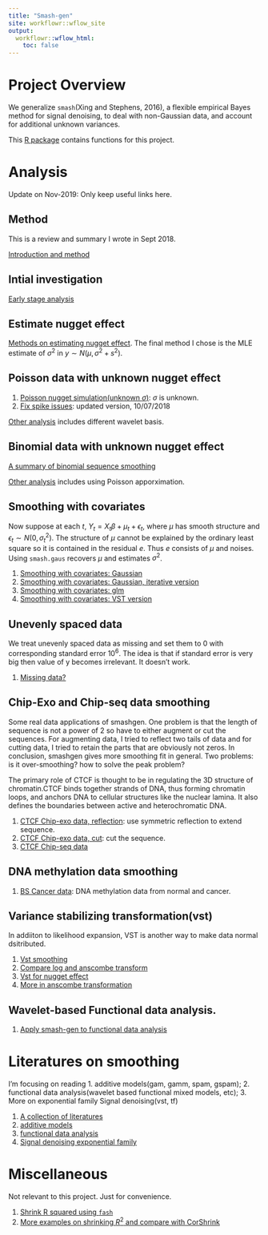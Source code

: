 ```yaml
---
title: "Smash-gen"
site: workflowr::wflow_site
output:
  workflowr::wflow_html:
    toc: false
---
```


# Project Overview

We generalize `smash`(Xing and Stephens, 2016), a flexible empirical Bayes method for signal denoising, to deal with non-Gaussian data, and account for additional unknown variances.

This [R package](https://github.com/DongyueXie/smashrgen) contains functions for this project.

# Analysis

Update on Nov-2019: Only keep useful links here.

## Method

This is a review and summary I wrote in Sept 2018.

[Introduction and method](smoothing.html)

## Intial investigation

[Early stage analysis](initialinvest.html)

## Estimate nugget effect

[Methods on estimating nugget effect](estimatenugget.html). The final method I chose is the MLE estimate of $\sigma^2$ in $y\sim N(\mu,\sigma^2+s^2)$.


## Poisson data with unknown nugget effect

1. [Poisson nugget simulation(unknown $\sigma$)](poiunknown.html): $\sigma$ is unknown.
2. [Fix spike issues](poissonspike.html): updated version, 10/07/2018

[Other analysis](poisson.html) includes different wavelet basis.

## Binomial data with unknown nugget effect

[A summary of binomial sequence smoothing](binomial2.html)

[Other analysis](binomialdata.html) includes using Poisson apporximation.

## Smoothing with covariates

Now suppose at each $t$, $Y_t=X_t\beta+\mu_t+\epsilon_t$, where $\mu$ has smooth structure and $\epsilon_t\sim N(0,\sigma^2_t)$. The structure of $\mu$ cannot be explained by the ordinary least square so it is contained in the residual $e$. Thus $e$ consists of $\mu$ and noises. Using `smash.gaus` recovers $\mu$ and estimates $\sigma^2$. 

1. [Smoothing with covariates: Gaussian](covariate.html)
2. [Smoothing with covariates: Gaussian, iterative version](covariateiter.html)
3. [Smoothing with covariates: glm](glmcovariate.html)
4. [Smoothing with covariates: VST version](covariatevst.html)

## Unevenly spaced data

We treat unevenly spaced data as missing and set them to 0 with corresponding standard error $10^6$. The idea is that if standard error is very big then value of y becomes irrelevant. It doesn't work.

1. [Missing data?](missing.html)

## Chip-Exo and Chip-seq data smoothing

Some real data applications of smashgen. One problem is that the length of sequence is not a power of 2 so have to either augment or cut the sequences. For augmenting data, I tried to reflect two tails of data and for cutting data, I tried to retain the parts that are obviously not zeros. In conclusion, smashgen gives more smoothing fit in general. Two problems: is it over-smoothing? how to solve the peak problem?

The primary role of CTCF is thought to be in regulating the 3D structure of chromatin.CTCF binds together strands of DNA, thus forming chromatin loops, and anchors DNA to cellular structures like the nuclear lamina. It also defines the boundaries between active and heterochromatic DNA.

1. [CTCF Chip-exo data, reflection](chipexo.html): use symmetric reflection to extend sequence.
2. [CTCF Chip-exo data, cut](chipexocut.html): cut the sequence.
3. [CTCF Chip-seq data](chipseqref.html)

## DNA methylation data smoothing

1. [BS Cancer data](bsseq.html): DNA methylation data from normal and cancer.

## Variance stabilizing transformation(vst)

In addiiton to likelihood expansion, VST is another way to make data normal dsitributed.

1. [Vst smoothing](vst.html)
2. [Compare log and anscombe transform](compares.html)
3. [Vst for nugget effect](ansgen.html)
4. [More in anscombe transformation](vstiter.html)

## Wavelet-based Functional data analysis.

1. [Apply smash-gen to functional data analysis](smashgenfda.html)

# Literatures on smoothing

I'm focusing on reading 1. additive models(gam, gamm, spam, gspam); 2. functional data analysis(wavelet based functional mixed models, etc); 3. More on exponential family Signal denoising(vst, tf)

1. [A collection of literatures](literature.html)
2. [additive models](gam.html)
3. [functional data analysis](fda.html)
4. [Signal denoising exponential family](efsd.html)

# Miscellaneous

Not relevant to this project. Just for convenience.

1. [Shrink R squared using `fash`](r2.html)
2. [More examples on shrinking $R^2$ and compare with CorShrink](r2b.html)


